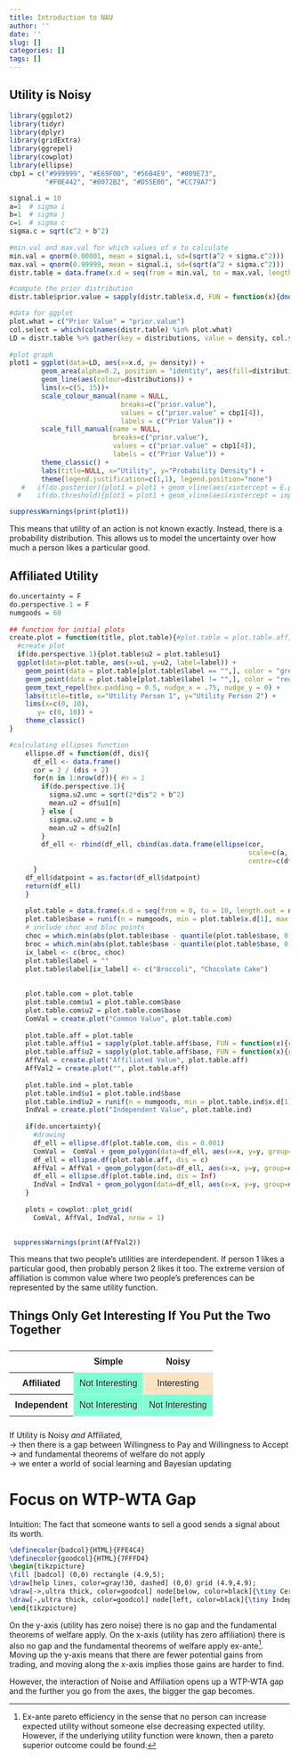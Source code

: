 ```yaml
---
title: Introduction to NAU
author: ''
date: ''
slug: []
categories: []
tags: []
---
```

<style>
table {
    margin: 25px 0;
    font-family: sans-serif;
    text-align: center;
    table-layout: fixed;
    width: 500px;
}
th {
    font-weight: bold;
    padding: 10px;
    text-shadow: 1px 1px 1px #fff;
    text-align: center;
}
td {
    background-color: #7FFFD4;
    border: solid 1px #DDEEEE;
    padding: 10px;
    text-shadow: 1px 1px 1px #fff;
}

</style>
<body>

## Utility is Noisy

```r
library(ggplot2)
library(tidyr)
library(dplyr)
library(gridExtra)
library(ggrepel)
library(cowplot)
library(ellipse)
cbp1 = c("#999999", "#E69F00", "#56B4E9", "#009E73",
         "#F0E442", "#0072B2", "#D55E00", "#CC79A7")

signal.i = 10
a=1  # sigma i
b=1  # sigma j
c=1  # sigma c
sigma.c = sqrt(c^2 + b^2)
    
#min.val and max.val for which values of x to calculate
min.val = qnorm(0.00001, mean = signal.i, sd=(sqrt(a^2 + sigma.c^2)))
max.val = qnorm(0.99999, mean = signal.i, sd=(sqrt(a^2 + sigma.c^2)))
distr.table = data.frame(x.d = seq(from = min.val, to = max.val, length.out = 500))

#compute the prior distribution
distr.table$prior.value = sapply(distr.table$x.d, FUN = function(x){dnorm(x, mean = signal.i, sd=a)})

#data for ggplot
plot.what = c("Prior Value" = "prior.value")
col.select = which(colnames(distr.table) %in% plot.what)
LD = distr.table %>% gather(key = distributions, value = density, col.select)
    
#plot graph
plot1 = ggplot(data=LD, aes(x=x.d, y= density)) + 
        geom_area(alpha=0.2, position = "identity", aes(fill=distributions)) +
        geom_line(aes(colour=distributions)) +
        lims(x=c(5, 15))+
        scale_colour_manual(name = NULL,
                            breaks=c("prior.value"),
                            values = c("prior.value" = cbp1[4]),
                            labels = c("Prior Value")) +
        scale_fill_manual(name = NULL,
                          breaks=c("prior.value"),
                          values = c("prior.value" = cbp1[4]),
                          labels = c("Prior Value")) +
        theme_classic() + 
        labs(title=NULL, x="Utility", y="Probability Density") +
        theme(legend.justification=c(1,1), legend.position="none")
   #   if(do.posterior){plot1 = plot1 + geom_vline(aes(xintercept = E.posterior), colour = cbp1[2], show.legend = T, linetype = "dashed")} 
  #    if(do.threshold){plot1 = plot1 + geom_vline(aes(xintercept = input$t), show.legend = F)}
```
```r
suppressWarnings(print(plot1))
```

This means that utility of an action is not known exactly. Instead, there is a probability distribution. This allows us to model the uncertainty over how much a person likes a particular good.

## Affiliated Utility

```r
do.uncertainty = F
do.perspective.1 = F
numgoods = 60
    
## function for initial plots
create.plot = function(title, plot.table){#plot.table = plot.table.aff; title = "Affiliated Value"
  #create plot
  if(do.perspective.1){plot.table$u2 = plot.table$u1}
  ggplot(data=plot.table, aes(x=u1, y=u2, label=label)) +
    geom_point(data = plot.table[plot.table$label == "",], color = "grey50") +
    geom_point(data = plot.table[plot.table$label != "",], color = "red") + 
    geom_text_repel(box.padding = 0.5, nudge_x = .75, nudge_y = 0) +
    labs(title=title, x="Utility Person 1", y="Utility Person 2") +
    lims(x=c(0, 10),
       y= c(0, 10)) +
    theme_classic()
}

#calculating ellipses function
    ellipse.df = function(df, dis){
      df_ell <- data.frame()
      cor = 2 / (dis + 2)
      for(n in 1:nrow(df)){ #n = 1
        if(do.perspective.1){
          sigma.u2.unc = sqrt(2*dis^2 + b^2)
          mean.u2 = df$u1[n] 
        } else {
          sigma.u2.unc = b
          mean.u2 = df$u2[n]
        }
        df_ell <- rbind(df_ell, cbind(as.data.frame(ellipse(cor, 
                                                            scale=c(a, sigma.u2.unc), 
                                                            centre=c(df$u1[n], mean.u2))), datpoint=n))
      }
    df_ell$datpoint = as.factor(df_ell$datpoint)
    return(df_ell)
    }
    
    plot.table = data.frame(x.d = seq(from = 0, to = 10, length.out = numgoods))
    plot.table$base = runif(n = numgoods, min = plot.table$x.d[1], max = tail(plot.table$x.d, 1))
    # include choc and bloc points
    choc = which.min(abs(plot.table$base - quantile(plot.table$base, 0.75)))
    broc = which.min(abs(plot.table$base - quantile(plot.table$base, 0.25)))
    ix_label <- c(broc, choc)
    plot.table$label = ""
    plot.table$label[ix_label] <- c("Broccoli", "Chocolate Cake")
    
    
    plot.table.com = plot.table
    plot.table.com$u1 = plot.table.com$base
    plot.table.com$u2 = plot.table.com$base
    ComVal = create.plot("Common Value", plot.table.com)
    
    plot.table.aff = plot.table
    plot.table.aff$u1 = sapply(plot.table.aff$base, FUN = function(x){rnorm(n=1, mean = x, sd= c)})
    plot.table.aff$u2 = sapply(plot.table.aff$base, FUN = function(x){rnorm(n=1, mean = x, sd= c)})
    AffVal = create.plot("Affiliated Value", plot.table.aff)
    AffVal2 = create.plot("", plot.table.aff)
    
    plot.table.ind = plot.table
    plot.table.ind$u1 = plot.table.ind$base
    plot.table.ind$u2 = runif(n = numgoods, min = plot.table.ind$x.d[1], max = tail(plot.table.ind$x.d, 1))
    IndVal = create.plot("Independent Value", plot.table.ind)
    
    if(do.uncertainty){
      #drawing
      df_ell = ellipse.df(plot.table.com, dis = 0.001) 
      ComVal =  ComVal + geom_polygon(data=df_ell, aes(x=x, y=y, group=datpoint, label = NA), size=1, alpha = 0.2, fill = "grey50")
      df_ell = ellipse.df(plot.table.aff, dis = c) 
      AffVal = AffVal + geom_polygon(data=df_ell, aes(x=x, y=y, group=datpoint,  label = NA), size=1, alpha = 0.2, fill = "grey50")
      df_ell = ellipse.df(plot.table.ind, dis = Inf) 
      IndVal = IndVal + geom_polygon(data=df_ell, aes(x=x, y=y, group=datpoint,  label = NA), size=1, alpha = 0.2, fill = "grey50")
    }
    
    plots = cowplot::plot_grid(
      ComVal, AffVal, IndVal, nrow = 1)
  
```
```r
 suppressWarnings(print(AffVal2))
```

This means that two people's utilities are interdependent. If person 1 likes a particular good, then probably person 2 likes it too. The extreme version of affiliation is common value where two people's preferences can be represented by the same utility function.

## Things Only Get Interesting If You Put the Two Together

<table>
  <tr>
    <th style = "border: solid 0px #DDEEEE;"></th>
    <th>Simple</th>
    <th>Noisy</th>
  </tr>
  <tr>
    <th>Affiliated</th>
    <td>Not Interesting</td>
    <td style = "background-color: #FFE4C4;" >Interesting</td>
  </tr>
  <tr>
    <th>Independent</th>
    <td>Not Interesting</td>
    <td>Not Interesting</td>
  </tr>
</table>

If Utility is Noisy *and* Affiliated,  
$\rightarrow$ then there is a gap between Willingness to Pay and Willingness to Accept  
$\rightarrow$ and fundamental theorems of welfare do not apply  
$\rightarrow$ we enter a world of social learning and Bayesian updating 

# Focus on WTP-WTA Gap

Intuition: The fact that someone wants to sell a good sends a signal about its worth.


```tikz
\definecolor{badcol}{HTML}{FFE4C4}
\definecolor{goodcol}{HTML}{7FFFD4}
\begin{tikzpicture}
\fill [badcol] (0,0) rectangle (4.9,5);
\draw[help lines, color=gray!30, dashed] (0,0) grid (4.9,4.9);
\draw[->,ultra thick, color=goodcol] node[below, color=black]{\tiny Certainty} (-0.01,0)--node[below, color=black] {Noise in Utility} (5,0) node[right, color=black]{\tiny No Info.};
\draw[-,ultra thick, color=goodcol] node[left, color=black]{\tiny Independent} (0,0)--node[left, color=black] {Affiliation} (0,5) node[left, color=black]{\tiny Common Value};
\end{tikzpicture}
```

On the y-axis (utility has zero noise) there is no gap and the fundamental theorems of welfare apply. On the x-axis (utility has zero affiliation) there is also no gap and the fundamental theorems of welfare apply ex-ante^[Ex-ante pareto efficiency in the sense that no person can increase expected utility without someone else decreasing expected utility. However, if the underlying utility function were known, then a pareto superior outcome could be found.]. Moving up the y-axis means that there are fewer potential gains from trading, and moving along the x-axis implies those gains are harder to find. 

However, the interaction of Noise and Affiliation opens up a WTP-WTA gap and the further you go from the axes, the bigger the gap becomes. 


</body>